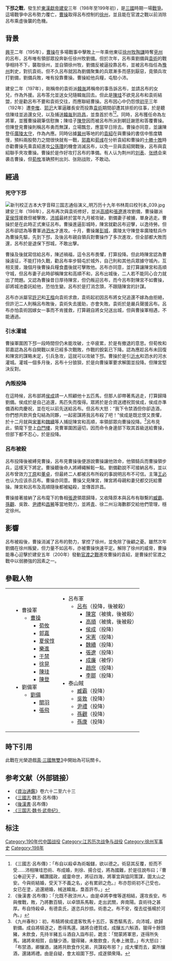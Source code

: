 {{Infobox Military Conflict|
image=新刊校正古本大字音释三国志通俗演义 明万历十九年书林周曰校刊本 040.jpg|
caption=周曰校插图版《三国志通俗演义》中的吕布败走下邳|
partof = [[三國|三國]]戰役、[[曹操討伐袁術之戰|曹操討伐袁術之戰]]|
conflict=下邳之戰|
date=建安三年九月至建安三年十二月|
place=[[徐州|徐州]][[下邳|下邳]]|
result=曹操勝利並得到徐州。|
combatant1=[[呂布|呂布]]|
combatant2=[[曹操|曹操]]|
commander1=[[呂布|呂布]]（處決）、[[陳宮|陳宮]]（處決）、[[高順|高順]]（處決）、[[張遼|張遼]]（投降）|

commander2=[[曹操|曹操]]|
strength1=不詳|
strength2=不詳，为吕布军的2倍|
casualties1=不詳|
casualties2=不詳|
}}

'''下邳之戰'''，發生於[[東漢|東漢]][[獻帝|獻帝]][[建安_(漢獻帝)|建安]]三年（198年至199年初），是[[三國|三國]]時期一場[[戰爭|戰爭]]。這場戰爭中呂布勢力覆亡，[[曹操|曹操]]取得呂布控制的[[徐州_(古代)|徐州]]，並且能在官渡之戰以前消除呂布乘虛後襲的危機。

== 背景 ==
[[兴平_(东汉)|興平]]二年（195年），[[曹操|曹操]]在多場戰事中擊敗上一年乘他東征[[徐州|徐州]][[州牧|牧]][[陶謙|陶謙]]時奪[[兗州|兗州]]的呂布，呂布唯有領部眾投奔新任徐州牧劉備。但於次年，呂布乘劉備與[[袁術|袁術]]的戰爭相持不下，襲取徐州，並自領徐州牧，劉備反被逼投靠呂布，並被呂布指任為[[豫州|豫州]]刺史，對抗袁術。但不久呂布就因為劉備聚集的兵眾漸多而感到厭惡，竟領兵攻打劉備，劉備兵敗，唯有投靠曹操。曹操給他兵糧，屯駐小沛。

建安二年（197年），剛稱帝的袁術派[[韓胤|韓胤]]將稱帝的事告訴呂布，並請呂布的女兒，作為外援。呂布答允並送女兒隨韓胤回去。但此是[[陳珪_(東漢)|陳珪]]不欲見呂布和袁術結盟，於是勸呂布不要和袁術交往，而應聯結曹操。呂布因心中仍怨恨[[初平_(年号)|初平]]三年（192年）遭[[李傕|李傕]]、[[郭汜|郭汜]]大軍逼離長安而投靠[[袁術|袁術]]期間卻遭其排拒的往事，於是聽信陳珪並追還女兒，以及捕送[[韓胤|韓胤]]到[[許昌|許昌]]，並梟首於市<REF>《三國志·呂布傳》：「布自以殺卓為術報讎，欲以德之。術惡其反覆，拒而不受……沛相陳珪恐術、布成婚，則徐、揚合從，將為國難，於是往說布曰；『曹公奉迎天子，輔讚國政，威靈命世，將征四海，將軍宜與恊同策謀，圖太山之安。今與術結婚，受天下不義之名，必有累卵之危。』布亦怨術初不己受也，女已在塗，追還絕婚，械送韓胤，梟首許市。」</REF><REF>《後漢書·呂布傳》：「允既不赦涼州人，由是卓將李傕等遂相結，還攻長安。布與傕戰，敗，乃將數百騎，以卓頭系馬鞍，走出武關，奔南陽。袁術待之甚厚。布自恃殺卓，有德袁氏，遂恣兵抄掠。術患之。布不安，復去從張楊於河內。」</REF>。同時，呂布獲任命為左將軍，並獲曹操親筆信慰撫；陳珪子[[陳登|陳登]]因而被呂布所派到朝廷謝恩和答覆曹操。但陳登見曹操則稱呂布勇而無謀，立場飄忽，應當早日除去。曹操亦同意，並讓陳登任[[廣陵|廣陵]][[太守|太守]]，作為內應。同時佔據[[冀州|冀州]]等地的的[[袁紹|袁紹]]在與曹操的書信中態度驕慢，預料兩股勢力之間很快就有一戰，[[郭嘉|郭嘉]]和[[荀彧|荀彧]]在分析袁紹和曹操的[[s:曹操與袁紹之十勝十敗|十勝十敗]]時亦勸曹操先乘袁紹進攻[[公孫瓚|公孫瓚]]的機會消滅呂布，以免一旦與袁紹開戰後，呂布與袁紹聯手夾攻曹操。曹操於是作好攻打呂布的準備。有人认为荆州的[[刘表|刘表]]、[[张绣|张绣]]会来袭击曹操，但[[荀攸|荀攸]]准确预判出刘、张刚战败，不敢动。

== 經過 ==
=== 死守下邳 ===
[[File:新刊校正古本大字音释三国志通俗演义_明万历十九年书林周曰校刊本_039.jpg|thumb]]
建安三年（198年），呂布再次與袁術修好，並派[[高順|高順]]和[[張遼|張遼]]進攻劉備，曹操雖派[[夏侯惇|夏侯惇]]援救但被擊敗，[[沛城|沛城]]最終於當年九月被攻破，劉備妻子被擄，單身逃走。曹操於是在此時正式東征呂布。曹操進逼彭城時，陳宮就勸呂布迎擊，以逸待勞。但呂布卻認為等曹軍過[[泗水_(河流)|泗水]]才進攻。十月，曹操屠[[彭城|彭城]]，廣陵太守陳登率廣陵駐兵作為曹操先驅，先到下邳，及後呂布親自領兵對曹操作了多次進攻，但全部都大敗而還，呂布於是退保下邳城，不敢出擊。

曹操及後就寫信給呂布，陳述禍福，這令呂布畏懼，打算投降。但此時陳宮認為曹操遠征，不能打持久戰，勸呂布率步騎屯於城外，自己則和其他兵眾據守城內，互相支援，幾個月後曹操兵糧食盡後就可擊敗他。呂布亦同意，並打算讓陳宮和高順守城，但呂布妻子此時卻稱陳宮和高順不和，呂布出城後，二人若不能同心合力就出了問題。又認為曹操昔日厚待陳宮，但仍叛迎呂布，而今呂布對陳宮不如曹操，卻將城池委託給他，恐怕生變。呂布於是打消念頭，不跟隨陳宮的計謀。

呂布亦派屬官[[許汜|許汜]]和[[王楷_(东汉)|王楷]]向袁術求救，袁術起初因呂布將女兒追還不嫁為由拒絕，但許汜二人則稱呂布敗後，袁術失去援助，亦會失敗。袁術於是嚴兵聲援呂布。呂布亦怕袁術因嫁女一事而不肯援救，打算親自將女兒送出城，但與曹操軍相遇，不能通過。

=== 引水灌城 ===
曹操軍圍困下邳一段時間但仍未能攻破，士卒疲累，於是有撤退的意思。但荀攸和郭嘉認為呂布自開戰以來已經多次戰敗，作戰的銳氣已下降。認為應趁呂布未回復和陳宮的謀略未定，引兵急攻，這就可以攻破下邳。曹操於是引[[沂水|沂水]]和泗水的河水灌城。灌城一個多月後，呂布十分狼狽，於是向曹操軍要求解圍並投降。但陳宮堅決反對。

=== 內叛投降 ===
在這時候，呂布部將[[侯成|侯成]]請一人照顧他十五匹馬，但那人卻帶著馬逃走，打算歸降劉備。侯成於是自己追還，馬匹失而復得。眾將於是合資送禮祝賀侯成，侯成亦準備酒和肉慶祝，並在吃以前先送給呂布。但呂布大怒：“我下令禁酒但你卻造酒，你們想共飲共食勾結為同夥，一起密謀將我呂布殺了吧！”侯成是既忿恨又畏懼，於十二月就與[[宋憲|宋憲]]和[[魏續|魏續]]等人捕捉陳宮和高順，率領部眾向曹操投降。<ref>《九州春秋》：初，布騎將侯成遣客牧馬十五匹，客悉驅馬去，向沛城，欲歸劉備。成自將騎逐之，悉得馬還。諸將合禮賀成，成釀五六斛酒，獵得十餘頭豬，未飲食，先持半豬五斗酒自入詣布前，跪言：「間蒙將軍恩，逐得所失馬，諸將來相賀，自釀少酒，獵得豬，未敢飲食，先奉上微意。」布大怒曰：「布禁酒，卿釀酒，諸將共飲食作兄弟，共謀殺布邪？」成大懼而去，棄所釀酒，還諸將禮。由是自疑，會太祖圍下邳，成遂領衆降。</ref>呂布見此，領麾下登上[[白門樓|白門樓]]，見曹軍圍困逼切，因而命令身邊部下取其首級送給曹操，但部下都不忍心，於是投降。

=== 呂布被殺 ===
呂布投降後被縛見曹操，呂布見曹操後便游說曹操讓他效命，他領騎兵而曹操領步兵，這樣天下將定。曹操聽後命人將縛繩解鬆一點。劉備勸說不可接納呂布，並以呂布曾效力[[丁原|丁原]]和[[董卓|董卓]]，但最終二人都被呂布所殺的事說明呂布不可信。主簿[[王必|王必]]也认为应该杀吕布。曹操亦同意。曹操又見陳宮，陳宮將母親和妻兒都交託給曹操。陳宮和呂布及高順隨後都被縊殺，並傳首許昌。

曹操接著接納了呂布麾下的魯相[[張遼|張遼]]領眾歸降，又收降原本與呂布有聯繫的[[臧霸|臧霸]]、[[孙观_(东汉)|孫觀]]、吳敦、[[尹禮|尹禮]]和[[昌豨|昌豨]]等當地勢力，並將[[青州|青]]、徐二州沿海數郡交給他們管理，穩定徐州。

== 影響 ==
呂布被殺後，曹操消滅了呂布的勢力，掌控了徐州，並免除了後顧之憂。雖然次年劉備在徐州叛變，但力量不如呂布，亦被曹操快速平定。解除了徐州的威脅，曹操能專心迎擊於建安五年（200年）發動[[官渡之戰|官渡之戰]]進攻曹操的袁紹，是曹操於官渡之戰中以弱勝強的因素之一。

== 參戰人物 ==
{|
|
|valign=top|
*曹操軍
**[[曹操|曹操]]
***[[荀攸|荀攸]]
***[[郭嘉|郭嘉]]
***[[夏侯惇|夏侯惇]]
***[[樂進|樂進]]
***[[于禁|于禁]]
***[[徐晃|徐晃]]
***[[陈珪_(东汉)|陳珪]]
***[[陳登|陳登]]
*劉備軍
**[[劉備|劉備]]
***[[關羽|關羽]]
***[[張飛|張飛]]


|valign=top|
*呂布軍
**[[呂布|呂布]]（投降，後被殺）
***[[陳宮|陳宮]]（被擒，後被殺）
***[[高順|高順]]（被擒，後被殺）
***[[侯成|侯成]]（投降）
***[[宋憲|宋憲]]（投降）
***[[魏續|魏續]]（投降）
***[[張遼|張遼]]（投降）
***[[成廉|成廉]]（被俘）
***[[趙庶|趙庶]]（投降）
***[[李鄒|李鄒]]（投降）
*泰山賊
**[[臧霸|臧霸]]（投降）
**[[吳敦|吳敦]]（投降）
**[[尹禮|尹禮]]（投降）
**[[孙观_(东汉)|孫觀]]（投降）
**[[孫康|孫康]]（投降）
|}

==時下引用==
此戰在光榮遊戲[[真·三國無雙3|真·三國無雙3]]中開始為可玩關卡。

== 参考文献（外部链接） ==
*《[[資治通鑑|資治通鑑]]》卷六十二至六十三
*《[[三國志|三國志]]·魏志·呂布傳》
*《[[後漢書|後漢書]]·呂布傳》
*[http://www.guoxue.com/shibu/24shi/sangzz/sgzz_001.htm 《三国志·魏书·武帝纪》]{{Wayback|url=http://www.guoxue.com/shibu/24shi/sangzz/sgzz_001.htm |date=20070701230056 }}

==标注 ==
{{reflist}}
{{三国}}
[[Category:190年代中国战役|Category:190年代中国战役]]
[[Category:江苏历次战争与战役|Category:江苏历次战争与战役]]
[[Category:徐州军事史|Category:徐州军事史]]
[[Category:198年|Category:198年]]